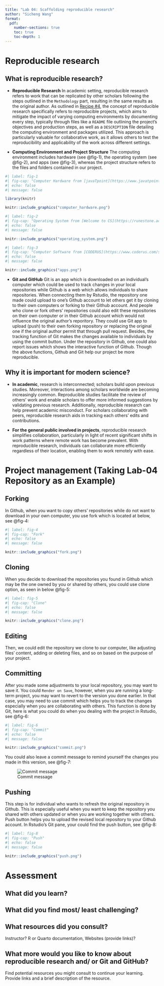 ```yaml
---
title: "Lab 04: Scaffolding reproducible research"
author: "Sicheng Wang"
format:
  pdf:
    number-sections: true
    toc: true
    toc-depth: 1
---
```


<!-- Summary
Excellent job, Sicheng! You've done and excellent job with the content. It really shows that you've been applying yourself to the course material! I love that you have been exploring new features and strategies, such as the `knitr::include_graphics()` function and using the toc, cross-references, etc.

I would suggest that you consider adding a bit more detail to the "Assessment" section. This is a great opportunity to reflect on your learning and to verbalize your understanding of the concepts. This will help to solidify your knowledge and will serve as a reminder of your progress as we get near the end of the course.
-->

# Reproducible research
## What is reproducible research?

*    **Reproducible Research**
In academic setting, reproducible research refers to work that can be replicated by other scholars following the steps outlined in the `Methodology` part, resulting in the same results as the original author. As outlined in [Recipe #4](https://qtalr.github.io/qtalrkit/articles/recipe-4.html), the concept of reproducible research specifically refers to reproducible projects, which aims to mitigate the impact of varying computing environments by documenting every step, typically through files like a `README` file outlining the project's objectives and production steps, as well as a `DESCRIPTION` file detailing the computing environment and packages utilized. This approach is particularly valuable for collaborative work, as it allows others to test the reproducibility and applicability of the work across different settings. <!-- Great job summarizing the concept of reproducible research! It is sometimes nice to have file and directory names appear as verbatim inside backticks ` -->

<!-- You are getting good at using cross-references with @. Great job! -->

*    **Computing Environment and Project Structure**
The computing environment includes hardware (see @fig-1), the operating system (see @fig-2), and apps (see @fig-3), whereas the project structure refers to the files and folders contained in our project.

<!-- Excellent use of the `include_graphics()` function! -->

```r
#| label: fig-1
#| fig-cap: "Computer Hardware from [javaTpoint](https://www.javatpoint.com/computer-hardware-definition)"
#| echo: false
#| message: false

library(knitr)

knitr::include_graphics("computer_hardware.png")
```

```r
#| label: fig-2
#| fig-cap: "Operating System from [Welcome to CS](https://runestone.academy/ns/books/published/welcomecs2/operating-systems_operating-systems-varieties.html)"
#| echo: false
#| message: false

knitr::include_graphics("operating_system.png")
```

```r
#| label: fig-3
#| fig-cap: "Computer Software from [CODERUS](https://www.coderus.com/software-101-a-complete-guide-to-the-different-types-of-software/)"
#| echo: false
#| message: false

knitr::include_graphics("apps.png")
```

*    **Git and GitHub**
Git is an app which is downloaded on an individual's computer which could be used to track changes in your local repositories while Github is a web which allows individuals to share repositories. When connecting them by Rstudio, the repository one made could upload to one's Github account to let others get it by cloning to their own computers or forking to their Github account. And people who clone or fork others' repositories could also edit these repositories on their own computer or in their Github account which would not influence the original author's reporitory. They could use Git app to upload (push) to their own forking repository or replacing the original one if the original author permit that through pull request<!-- Excellent description! -->. Besides, the tracking function of Git makes the changes available to individuals by using the commit button. Under the repository in Github, one could also report issues which shows the interactive function of Github. Though the above functions, Github and Git help our project be more reproducible.

## Why it is important for modern science?

*    **In academic**, research is interconnected; scholars build upon previous studies. Moreover, interactions among scholars worldwide are becoming increasingly common. Reproducible studies facilitate the review of others' work and enable scholars to offer more informed suggestions by validating previous research. Additionally, reproducible research can help prevent academic misconduct. For scholars collaborating with peers, reproducible research aids in tracking each others' edits and contributions.

*    **For the general public involved in projects**, reproducible research simplifies collaboration, particularly in light of recent significant shifts in work patterns where remote work has become prevalent. With reproducible research, individuals can collaborate more efficiently regardless of their location, enabling them to work remotely with ease.

# Project management (Taking Lab-04 Repository as an Example)
## Forking
In Github, when you want to copy others' repositories while do not want to download in your own computer, you use fork which is located at below, see @fig-4:

```r
#| label: fig-4
#| fig-cap: "Fork"
#| echo: false
#| message: false

knitr::include_graphics("fork.png")
```

## Cloning
When you decide to download the repositories you found in Github which may be the one owned by you or shared by others, you could use clone option, as seen in below @fig-5:

```r
#| label: fig-5
#| fig-cap: "Clone"
#| echo: false
#| message: false

knitr::include_graphics("clone.png")
```

## Editing
Then, we could edit the repository we clone to our computer, like adjusting files' content, adding or deleting files, and so on based on the purpose of your project.

## Committing
After you made some adjustments to your local repository, you may want to save it. You could `Render on Save`, however, when you are running a long-term project, you may want to revert to the version you done earlier. In that case, you may need to use commit which helps you to track the changes especially when you are collaborating with others. This function is done by Git, here is what you could do when you dealing with the project in Rstudio, see @fig-6:

```r
#| label: fig-6
#| fig-cap: "Commit"
#| echo: false
#| message: false

knitr::include_graphics("commit.png")
```

You could also leave a commit message to remind yourself the changes you made in this version, see @fig-7:

<!-- You can either use the `knitr::include_graphics()` function or Markdown for including images. Here's an example: -->

![Commit message](commit_message.png){#fig-7}

## Pushing
This step is for individual who wants to refresh the original repository in Github. This is especially useful when you want to keep the repository you shared with others updated or when you are working together with others. Push button helps you to upload the revised local repository to your Github account. In Rstudio's Git pane, your could find the push button, see @fig-8:

```r
#| label: fig-8
#| fig-cap: "Push"
#| echo: false
#| message: false

knitr::include_graphics("push.png")
```

# Assessment

<!-- I can stress enough how important elaborating in this section is for your overall learning. Verbalizing your learning will really solidify your knowledge and will serve to remind you of your progress as we get near the end of the course! -->

## What did you learn?

## What did you find most/ least challenging?

## What resources did you consult?
Instructor? R or Quarto documentation, Websites (provide links)?

## What more would you like to know about reproducible research and/ or Git and GitHub?
Find potential resources you might consult to continue your learning. Provide links and a brief description of the resource.
